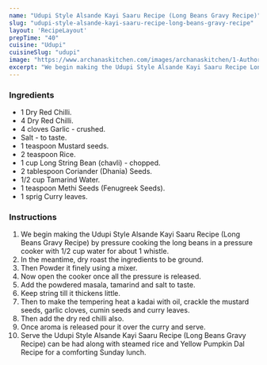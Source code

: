 ---
name: "Udupi Style Alsande Kayi Saaru Recipe (Long Beans Gravy Recipe)"
slug: "udupi-style-alsande-kayi-saaru-recipe-long-beans-gravy-recipe"
layout: 'RecipeLayout'
prepTime: "40"
cuisine: "Udupi"
cuisineSlug: "udupi"
image: "https://www.archanaskitchen.com/images/archanaskitchen/1-Author/sibyl_sunitha/Udupi_Style_Alsande_Kayi_Sarru_Recipe_Long_Beans_Gravy_Recipe_.jpg"
excerpt: "We begin making the Udupi Style Alsande Kayi Saaru Recipe Long Beans Gravy Recipe by pressure cooking the long beans in a pressure cooker with 12 cup water for about 1 whistle"
---

### Ingredients

- 1 Dry Red Chilli.
- 4 Dry Red Chilli.
- 4 cloves Garlic - crushed.
- Salt - to taste.
- 1 teaspoon Mustard seeds.
- 2 teaspoon Rice.
- 1 cup Long String Bean (chavli) - chopped.
- 2 tablespoon Coriander (Dhania) Seeds.
- 1/2 cup Tamarind Water.
- 1 teaspoon Methi Seeds (Fenugreek Seeds).
- 1 sprig Curry leaves.

### Instructions

1. We begin making the Udupi Style Alsande Kayi Saaru Recipe (Long Beans Gravy Recipe) by pressure cooking the long beans in a pressure cooker with 1/2 cup water for about 1 whistle.
1. In the meantime, dry roast the ingredients to be ground.
1. Then Powder it finely using a mixer.
1. Now open the cooker once all the pressure is released.
1. Add the powdered masala, tamarind and salt to taste.
1. Keep string till it thickens little.
1. Then to make the tempering heat a kadai with oil, crackle the mustard seeds, garlic cloves, cumin seeds and curry leaves.
1. Then add the dry red chilli also.
1. Once aroma is released pour it over the curry and serve.
1. Serve the Udupi Style Alsande Kayi Saaru Recipe (Long Beans Gravy Recipe) can be had along with steamed rice and Yellow Pumpkin Dal Recipe for a comforting Sunday lunch.

